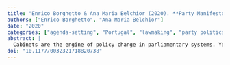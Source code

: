 ```yaml
---
title: "Enrico Borghetto & Ana Maria Belchior (2020). **Party Manifestos, Opposition and Media as Determinants of the Cabinet Agenda**. *Political Studies*, 68(1), 37--53."
authors: ["Enrico Borghetto", "Ana Maria Belchior"]
date: "2020"
categories: ["agenda-setting", "Portugal", "lawmaking", "party politics", "governments"]
abstract: |
  Cabinets are the engine of policy change in parliamentary systems. Yet, we still know little about how cabinets micro-manage the content of their multifaceted agenda during their term in office. Drawing on the party and agenda-setting literature, this article addresses this gap by focusing on three main determinants of cabinet priorities: issue priorities in the electoral platforms of majority and opposition parties, and new and unforeseen problems as conveyed by the media. Our analysis reveals that (1) majority platforms have a stronger impact on the cabinet agenda than those of opposition parties, but this effect decreases as the legislative term progresses; (2) cabinet agendas do take into consideration opposition electoral priorities but only when the latter are expressed by mainstream competitors or when the media focus on them and (3) an externally imposed adjustment programme can also create the conditions for strengthening the congruence between electoral and cabinet agendas.
doi: "10.1177/0032321718820738"
---
```

